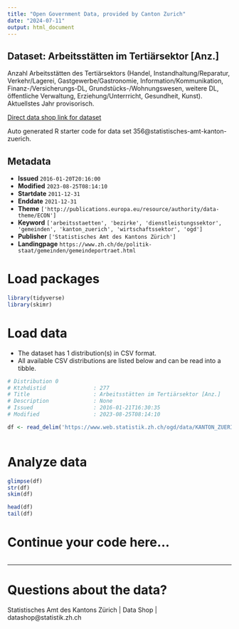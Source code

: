 ```yaml
---
title: "Open Government Data, provided by Canton Zurich"
date: "2024-07-11"
output: html_document
---
```


## Dataset: Arbeitsstätten im Tertiärsektor [Anz.]

Anzahl Arbeitsstätten des Tertiärsektors (Handel, Instandhaltung/Reparatur, Verkehr/Lagerei, Gastgewerbe/Gastronomie, Information/Kommunikation, Finanz-/Versicherungs-DL, Grundstücks-/Wohnungswesen, weitere DL, öffentliche Verwaltung, Erziehung/Unterrricht, Gesundheit, Kunst). Aktuellstes Jahr provisorisch.

[Direct data shop link for dataset](https://www.zh.ch/de/politik-staat/statistik-daten/datenkatalog.html#/datasets/356@statistisches-amt-kanton-zuerich)

Auto generated R starter code for data set 356@statistisches-amt-kanton-zuerich.

## Metadata

- **Issued** `2016-01-20T20:16:00`
- **Modified** `2023-08-25T08:14:10`
- **Startdate** `2011-12-31`
- **Enddate** `2021-12-31`
- **Theme** `['http://publications.europa.eu/resource/authority/data-theme/ECON']`
- **Keyword** `['arbeitsstaetten', 'bezirke', 'dienstleistungssektor', 'gemeinden', 'kanton_zuerich', 'wirtschaftssektor', 'ogd']`
- **Publisher** `['Statistisches Amt des Kantons Zürich']`
- **Landingpage** `https://www.zh.ch/de/politik-staat/gemeinden/gemeindeportraet.html`


# Load packages

```r

library(tidyverse)
library(skimr)

```

# Load data

-   The dataset has 1 distribution(s) in CSV format.
-   All available CSV distributions are listed below and can be read into a tibble.

```r

# Distribution 0
# Ktzhdistid               : 277
# Title                    : Arbeitsstätten im Tertiärsektor [Anz.]
# Description              : None
# Issued                   : 2016-01-21T16:30:35
# Modified                 : 2023-08-25T08:14:10

df <- read_delim('https://www.web.statistik.zh.ch/ogd/data/KANTON_ZUERICH_583.csv')



```

# Analyze data

```r

glimpse(df)
str(df)
skim(df)

head(df)
tail(df)

```

# Continue your code here...

```r

```

------------------------------------------------------------------------

# Questions about the data?

Statistisches Amt des Kantons Zürich | Data Shop | datashop@statistik.zh.ch

